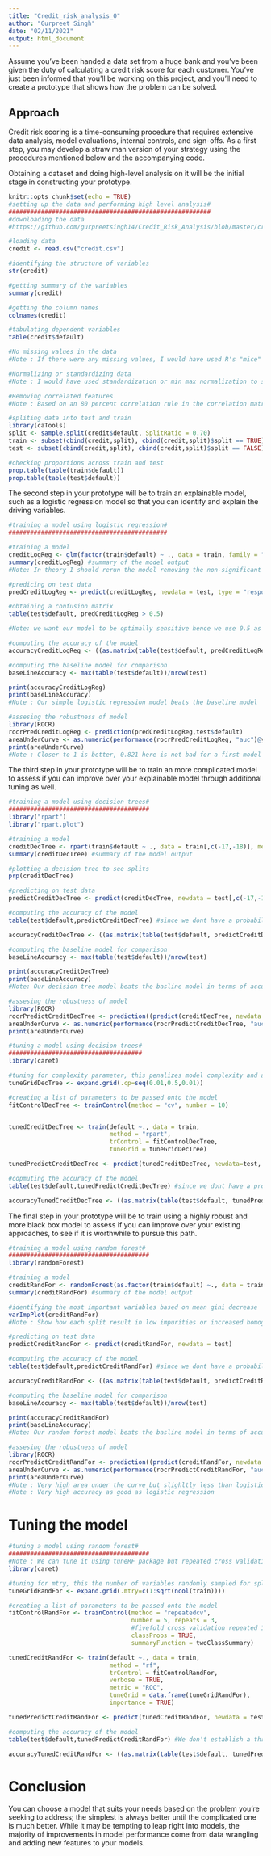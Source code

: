 ---
title: "Credit_risk_analysis_0"
author: "Gurpreet Singh"
date: "02/11/2021"
output: html_document
---

Assume you've been handed a data set from a huge bank and you've been given the duty of calculating a credit risk score for each customer. You've just been informed that you'll be working on this project, and you'll need to create a prototype that shows how the problem can be solved.

## Approach
Credit risk scoring is a time-consuming procedure that requires extensive data analysis, model evaluations, internal controls, and sign-offs. As a first step, you may develop a straw man version of your strategy using the procedures mentioned below and the accompanying code.

Obtaining a dataset and doing high-level analysis on it will be the initial stage in constructing your prototype.

```{r setup, include=FALSE}
knitr::opts_chunk$set(echo = TRUE)
#setting up the data and performing high level analysis#
########################################################
#downloading the data
#https://github.com/gurpreetsingh14/Credit_Risk_Analysis/blob/master/credit.csv

#loading data
credit <- read.csv("credit.csv")

#identifying the structure of variables
str(credit)

#getting summary of the variables
summary(credit) 

#getting the column names
colnames(credit) 

#tabulating dependent variables
table(credit$default)

#No missing values in the data
#Note : If there were any missing values, I would have used R's "mice" package to infer them.

#Normalizing or standardizing data
#Note : I would have used standardization or min max normalization to scale the variables, but I didn't do that here!

#Removing correlated features
#Note : Based on an 80 percent correlation rule in the correlation matrix, I would have deleted associated features.

#spliting data into test and train
library(caTools)
split <- sample.split(credit$default, SplitRatio = 0.70)
train <- subset(cbind(credit,split), cbind(credit,split)$split == TRUE)
test <- subset(cbind(credit,split), cbind(credit,split)$split == FALSE)

#checking proportions across train and test
prop.table(table(train$default))
prop.table(table(test$default))
```

The second step in your prototype will be to train an explainable model, such as a logistic regression model so that you can identify and explain the driving variables.

```{r logistic_regression, include=FALSE}
#training a model using logistic regression#
############################################

#training a model
creditLogReg <- glm(factor(train$default) ~ ., data = train, family = "binomial" ) #removing split feature and dependent variable
summary(creditLogReg) #summary of the model output
#Note: In theory I should rerun the model removing the non-significant features but since I want to demonstrate multiple model usage I would let it slide

#predicing on test data
predCreditLogReg <- predict(creditLogReg, newdata = test, type = "response")

#obtaining a confusion matrix
table(test$default, predCreditLogReg > 0.5)

#Note: we want our model to be optimally sensitive hence we use 0.5 as the threshold, reducing the threshold will make the model more sensitive

#computing the accuracy of the model
accuracyCreditLogReg <- ((as.matrix(table(test$default, predCreditLogReg > 0.5))[1,1]) + (as.matrix(table(test$default, predCreditLogReg > 0.5))[2,2]))/nrow(test)

#computing the baseline model for comparison
baseLineAccuracy <- max(table(test$default))/nrow(test)

print(accuracyCreditLogReg) 
print(baseLineAccuracy)
#Note : Our simple logistic regression model beats the baseline model

#assesing the robustness of model
library(ROCR)
rocrPredCreditLogReg <- prediction(predCreditLogReg,test$default) 
areaUnderCurve <- as.numeric(performance(rocrPredCreditLogReg, "auc")@y.values) #out of sample auc
print(areaUnderCurve) 
#Note : Closer to 1 is better, 0.821 here is not bad for a first model
```
The third step in your prototype will be to train an more complicated model to assess if you can improve over your explainable model through additional tuning as well.

```{r decision_trees, include=FALSE}
#training a model using decision trees#
#######################################
library("rpart")
library("rpart.plot")

#training a model
creditDecTree <- rpart(train$default ~ ., data = train[,c(-17,-18)], method = "class", minbucket = 1) #min bucket is minimum number of observations in a terminal nore
summary(creditDecTree) #summary of the model output

#plotting a decision tree to see splits
prp(creditDecTree)

#predicting on test data
predictCreditDecTree <- predict(creditDecTree, newdata = test[,c(-17,-18)], type = "class") #getting classes rather than probability

#computing the accuracy of the model
table(test$default,predictCreditDecTree) #since we dont have a probability here so we dont set a threshold

accuracyCreditDecTree <- ((as.matrix(table(test$default, predictCreditDecTree))[1,1]) + (as.matrix(table(test$default, predictCreditDecTree))[2,2]))/nrow(test)

#computing the baseline model for comparison
baseLineAccuracy <- max(table(test$default))/nrow(test)

print(accuracyCreditDecTree)
print(baseLineAccuracy)
#Note: Our decision tree model beats the basline model in terms of accuracy

#assesing the robustness of model
library(ROCR)
rocrPredictCreditDecTree <- prediction((predict(creditDecTree, newdata = test[,c(-17,-18)])[,2]), test$default) #getting probability and then picking predicted class
areaUnderCurve <- as.numeric(performance(rocrPredictCreditDecTree, "auc")@y.values) #out of sample auc
print(areaUnderCurve) 

#tuning a model using decision trees#
#####################################
library(caret)

#tuning for complexity parameter, this penalizes model complexity and avoids overfitting
tuneGridDecTree <- expand.grid(.cp=seq(0.01,0.5,0.01))

#creating a list of parameters to be passed onto the model
fitControlDecTree <- trainControl(method = "cv", number = 10)


tunedCreditDecTree <- train(default ~., data = train,
                            method = "rpart",
                            trControl = fitControlDecTree,
                            tuneGrid = tuneGridDecTree)

tunedPredictCreditDecTree <- predict(tunedCreditDecTree, newdata=test, type="raw")

#copmuting the accuracy of the model
table(test$default,tunedPredictCreditDecTree) #since we dont have a probability here so we dont set a threshold

accuracyTunedCreditDecTree <- ((as.matrix(table(test$default, tunedPredictCreditDecTree))[1,1]) + (as.matrix(table(test$default, tunedPredictCreditDecTree))[2,2]))/nrow(test)
```

The final step in your prototype will be to train using a highly robust and more black box model to assess if you can improve over your existing approaches, to see if it is worthwhile to pursue this path.

```{r random_forest, include=FALSE}
#training a model using random forest#
#######################################
library(randomForest)

#training a model
creditRandFor <- randomForest(as.factor(train$default) ~., data = train,nodesize =25, ntree = 200)
summary(creditRandFor) #summary of the model output

#identifying the most important variables based on mean gini decrease
varImpPlot(creditRandFor)
#Note : Show how each split result in low impurities or increased homogeneity

#predicting on test data
predictCreditRandFor <- predict(creditRandFor, newdata = test)

#computing the accuracy of the model
table(test$default,predictCreditRandFor) #since we dont have a probability here so we dont set a threshold

accuracyCreditRandFor <- ((as.matrix(table(test$default, predictCreditRandFor))[1,1]) + (as.matrix(table(test$default, predictCreditRandFor))[2,2]))/nrow(test)

#computing the baseline model for comparison
baseLineAccuracy <- max(table(test$default))/nrow(test)

print(accuracyCreditRandFor)
print(baseLineAccuracy)
#Note: Our random forest model beats the basline model in terms of accuracy

#assesing the robustness of model
library(ROCR)
rocrPredictCreditRandFor <- prediction((predict(creditRandFor, newdata = test, type = "prob")[,2]), test$default) #getting probability and then picking predicted class
areaUnderCurve <- as.numeric(performance(rocrPredictCreditRandFor, "auc")@y.values) #out of sample auc
print(areaUnderCurve)
#Note : Very high area under the curve but slighltly less than logistic regression
#Note : Very high accuracy as good as logistic regression

```

# Tuning the model

```{r tuning, include=FALSE}
#tuning a model using random forest#
#######################################
#Note : We can tune it using tuneRF package but repeated cross validation using caret produces much better results
library(caret)

#tuning for mtry, this the number of variables randomly sampled for splits
tuneGridRandFor <- expand.grid(.mtry=c(1:sqrt(ncol(train))))

#creating a list of parameters to be passed onto the model
fitControlRandFor <- trainControl(method = "repeatedcv", 
                                  number = 5, repeats = 3,
                                  #fivefold cross validation repeated 10 times
                                  classProbs = TRUE,
                                  summaryFunction = twoClassSummary) 

tunedCreditRandFor <- train(default ~., data = train,
                            method = "rf",
                            trControl = fitControlRandFor,
                            verbose = TRUE,
                            metric = "ROC",
                            tuneGrid = data.frame(tuneGridRandFor),
                            importance = TRUE)

tunedPredictCreditRandFor <- predict(tunedCreditRandFor, newdata = test)

#computing the accuracy of the model
table(test$default,tunedPredictCreditRandFor) #We don't establish a threshold because we don't have a probability.

accuracyTunedCreditRandFor <- ((as.matrix(table(test$default, tunedPredictCreditRandFor))[1,1]) + (as.matrix(table(test$default, tunedPredictCreditRandFor))[2,2]))/nrow(test)
```

# Conclusion
You can choose a model that suits your needs based on the problem you're seeking to address; the simplest is always better until the complicated one is much better. While it may be tempting to leap right into models, the majority of improvements in model performance come from data wrangling and adding new features to your models.